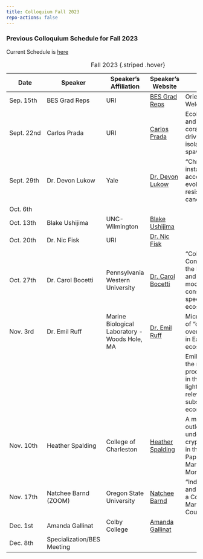 ```yaml
---
title: Colloquium Fall 2023
repo-actions: false
---
```


### Previous Colloquium Schedule for Fall 2023

Current Schedule is [here](/index.qmd)


| Date       | Speaker                  | Speaker's Affiliation                           | Speaker's Website                                                     | Talk Title                                                                                                                                           |
|------------|--------------------------|------------------------------------------------|-----------------------------------------------------------------------|------------------------------------------------------------------------------------------------------------------------------------------------------|
| Sep. 15th  | BES Grad Reps            | URI                                            | [BES Grad Reps](https://web.uri.edu/cels/academics/bes/)             | Orientation & Welcome BBQ                                                                                                                           |
| Sept. 22nd | Carlos Prada              | URI                                            | [Carlos Prada](https://web.uri.edu/bio/meet/carlos-prada/)           | Ecology, adaptation, and speciation in corals: Ecology driving reproductive isolation in broadcast spawners                                           |
| Sept. 29th | Dr. Devon Lukow           | Yale                                           | [Dr. Devon Lukow](https://medicine.yale.edu/profile/devon-lukow/)   | "Chromosomal instability accelerates the evolution of resistance to anti-cancer therapies"                                                           |
| Oct. 6th   |                          |                                                |                                                                       |                                                                                                                                                      |
| Oct. 13th  | Blake Ushijima            | UNC-Wilmington                                 | [Blake Ushijima](https://www.ushijima-lab.com/)                      |                                                                                                                                                      |
| Oct. 20th  | Dr. Nic Fisk              | URI                                            | [Dr. Nic Fisk](https://fisklab.github.io/)                           |                                                                                                                                                      |
| Oct. 27th  | Dr. Carol Bocetti         | Pennsylvania Western University                | [Dr. Carol Bocetti](https://www.linkedin.com/in/carol-bocetti-30b906258/) | "Collaborative Conservation saves the Kirtland's Warbler and serves as a model for all conservation-reliant species and ecosystems"                 |
| Nov. 3rd   | Dr. Emil Ruff              | Marine Biological Laboratory - Woods Hole, MA | [Dr. Emil Ruff](https://rufflab.org/2022/11/28/emil-ruff/)          | Microbial production of “dark oxygen”: An overlooked process in Earth’s hidden ecosystems                                                            |
|            |                           |                                                |                                                                       | Emil will talk about the microbial production of oxygen in the absence of light and its potential relevance in anoxic subsurface ecosystems. ...    |
| Nov. 10th  | Heather Spalding           | College of Charleston                          | [Heather Spalding](https://biology.cofc.edu/about-the-department/faculty-staff-listing/spalding-heather.php) | A multidisciplinary outlook on understanding a cryptogenic species in the Papahan̄aumokuak̄ea Marine National Monument, Hawai‘i                     |
| Nov. 17th  | Natchee Barnd (ZOOM)       | Oregon State University                        | [Natchee Barnd](https://natchee-barnd.squarespace.com/)             | "Indigenous Ocean and Coast: Designing a Collaborative Marine Studies Course"                                                                          |
| Dec. 1st   | Amanda Gallinat            | Colby College                                  | [Amanda Gallinat](https://www.amandagallinat.com/)                  |                                                                                                                                                      |
| Dec. 8th   | Specialization/BES Meeting |                                                |                                                                       |                                                                                                                                                      |


: Fall 2023 {.striped .hover}



